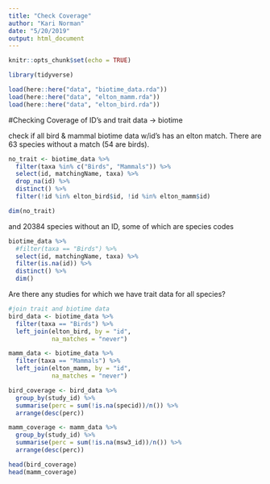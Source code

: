 ```yaml
---
title: "Check Coverage"
author: "Kari Norman"
date: "5/20/2019"
output: html_document
---
```


```r
knitr::opts_chunk$set(echo = TRUE)
```

```r
library(tidyverse)
```

```r
load(here::here("data", "biotime_data.rda"))
load(here::here("data", "elton_mamm.rda"))
load(here::here("data", "elton_bird.rda"))
```

#Checking Coverage of ID's and trait data -> biotime

check if all bird & mammal biotime data w/id's has an elton match. There are 63 species without a match (54 are birds).
```r
no_trait <- biotime_data %>%
  filter(taxa %in% c("Birds", "Mammals")) %>%
  select(id, matchingName, taxa) %>%
  drop_na(id) %>%
  distinct() %>%
  filter(!id %in% elton_bird$id, !id %in% elton_mamm$id)

dim(no_trait)
```

and 20384 species without an ID, some of which are species codes
```r
biotime_data %>%
  #filter(taxa == "Birds") %>%
  select(id, matchingName, taxa) %>%
  filter(is.na(id)) %>%
  distinct() %>%
  dim()
```

Are there any studies for which we have trait data for all species?
```r
#join trait and biotime data
bird_data <- biotime_data %>%
  filter(taxa == "Birds") %>%
  left_join(elton_bird, by = "id",
            na_matches = "never")

mamm_data <- biotime_data %>%
  filter(taxa == "Mammals") %>%
  left_join(elton_mamm, by = "id",
            na_matches = "never")

bird_coverage <- bird_data %>%
  group_by(study_id) %>%
  summarise(perc = sum(!is.na(specid))/n()) %>%
  arrange(desc(perc))

mamm_coverage <- mamm_data %>%
  group_by(study_id) %>%
  summarise(perc = sum(!is.na(msw3_id))/n()) %>%
  arrange(desc(perc))

head(bird_coverage)
head(mamm_coverage)
```

